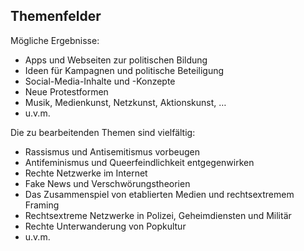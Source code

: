 ## Themenfelder

Mögliche Ergebnisse:

- Apps und Webseiten zur politischen Bildung
- Ideen für Kampagnen und politische Beteiligung
- Social-Media-Inhalte und -Konzepte
- Neue Protestformen
- Musik, Medienkunst, Netzkunst, Aktionskunst, …
- u.v.m.

Die zu bearbeitenden Themen sind vielfältig:

- Rassismus und Antisemitismus vorbeugen
- Antifeminismus und Queerfeindlichkeit entgegenwirken
- Rechte Netzwerke im Internet
- Fake News und Verschwörungstheorien
- Das Zusammenspiel von etablierten Medien und rechtsextremem Framing
- Rechtsextreme Netzwerke in Polizei, Geheimdiensten und Militär
- Rechte Unterwanderung von Popkultur
- u.v.m.